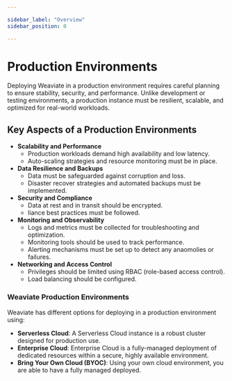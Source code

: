 ```yaml
---

sidebar_label: "Overview"
sidebar_position: 0 

---
```


# Production Environments

Deploying Weaviate in a production environment requires careful planning to ensure stability, security, and performance. 
Unlike development or testing environments, a production instance must be resilient, scalable, and optimized for real-world workloads.

## Key Aspects of a Production Environments

- **Scalability and Performance**
    - Production workloads demand high availability and low latency.
    - Auto-scaling strategies and resource monitoring must be in place. 
- **Data Resilience and Backups**
    - Data must be safeguarded against corruption and loss. 
    - Disaster recover strategies and automated backups must be implemented. 
- **Security and Compliance**
    - Data at rest and in transit should be encrypted. 
    - liance best practices must be followed.  
- **Monitoring and Observability**
    - Logs and metrics must be collected for troubleshooting and optimization. 
    - Monitoring tools should be used to track performance. 
    - Alerting mechanisms must be set up to detect any anaomolies or failures. 
- **Networking and Access Control**
    - Privileges should be limited using RBAC (role-based access control). 
    - Load balancing should be configured. 

### Weaviate Production Environments
Weaviate has different options for deploying in a production environment using: 

- **Serverless Cloud**: A Serverless Cloud instance is a robust cluster designed for production use.
- **Enterprise Cloud**: Enterprise Cloud is a fully-managed deployment of dedicated resources within a secure, highly available environment.
- **Bring Your Own Cloud (BYOC)**: Using your own cloud environment, you are able to have a fully managed deployed.